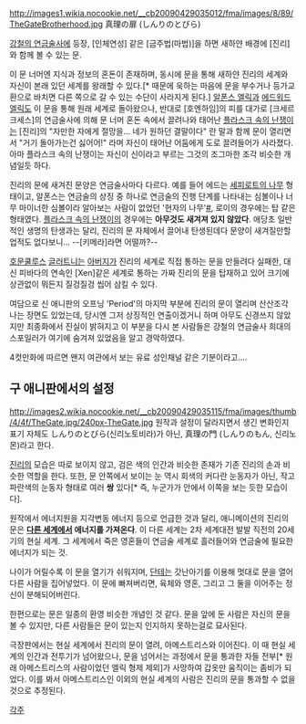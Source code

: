 http://images1.wikia.nocookie.net/__cb20090429035012/fma/images/8/89/TheGateBrotherhood.jpg
真理の扉 (しんりのとびら)

[[강철의 연금술사]]에 등장, [인체연성] 같은 [금주법(마법)]을 하면 새하얀 배경에 [진리]와 함께 볼 수 있는 문.

이 문 너머엔 지식과 정보의 혼돈이 존재하며, 동시에 문을 통해 새하얀 진리의 세계와 자신이 본래 있던 세계를 왕래할 수 있다.[* 때문에 욱하는 마음에 문을 부수거나 등가교환으로 바치면 다른 쪽으로 갈 수 있는 수단이 사라지게 된다.] [[알폰스 엘릭]]과 [[에드워드 엘릭]]도 이 문을 통해 원래 세계로 돌아왔으나, 반대로 [호엔하임]의 피를 대가로 [크세르크세스]의 연금술사에 의해 문 너머 혼돈 속에서 끌려나와 태어난 [[플라스크 속의 난쟁이]]는 [진리]의 "자만한 자에게 절망을... 네가 원하던 결말이다" 란 말과 함께 문이 열리면서 "거기 돌아가는건 싫어어!" 라며 자신이 태어난 어둠에게 도로 끌려들어가 사라졌다. 아마 플라스크 속의 난쟁이는 자신이 신이라고 부르는 그것의 조그마한 조각 비슷한 개념일듯 하다.

진리의 문에 새겨진 문양은 연금술사마다 다르다. 예를 들어 에드는 [[세피로트의 나무]] 형태이고, 알폰스는 연금술의 상징 중 하나로 연금술의 진행 단계를 나타내는 심볼이나 너무 마이너한 심볼이라 알아보는 사람이 없었던 '현자의 나무'[http://blogfiles7.naver.net/20120514_182/lunarlove87_1336968366129NJyiS_JPEG/20120426_200845.jpg #], 로이의 경우에는 탑 같은 형태였다. [[플라스크 속의 난쟁이]]의 경우에는 '''아무것도 새겨져 있지 않았다'''. 애당초 일반적인 생명의 탄생과는 달리, 진리의 문 자체에서 끌어내 탄생된데다 문양이 새겨질만할 업적도 없다보니... --[키메라]라면 어떨까?--

[[호문쿨루스]] [[글러트니]]는 [[아버지]]가 진리의 세계로 직접 통하는 문을 만들려다 실패한, 대신 피바다의 연속인 [Xen]같은 세계로 통하는 가짜 진리의 문을 탑재하고 있어 크기에 상관없이 뭐든지 질겅질겅 씹어 삼킬 수 있다.

여담으로 신 애니판의 오프닝 'Period'의 마지막 부분에 진리의 문이 열리며 산산조각 나는 장면도 있었는데, 당시엔 그저 상징적인 연출이겠거니 하며 아무도 신경쓰지 않았지만 최종화에서 진실이 밝혀지고 이 부분을 다시 본 사람들은 강철의 연금술사 희대의 스포일러가 여기에 숨겨져 있었음을 알고 경악하였다.

4컷만화에 따르면 왠지 여관에서 보는 유료 성인채널 같은 기분이라고….

== 구 애니판에서의 설정 ==
http://images2.wikia.nocookie.net/__cb20090429035115/fma/images/thumb/4/4f/TheGate.jpg/240px-TheGate.jpg
원작과 설정이 달라지면서 생긴 변화인지 표기 자체도 しんりのとびら(신리노토비라)가 아닌, 真理の門 (しんりのもん, 신리노몬)라고 한다.

[[진리]]의 모습은 따로 보이지 않고, 검은 색의 인간과 비슷한 존재가 기존 진리의 손과 비슷한 역할을 한다. 또한, 문 안쪽에서 보이는 눈 역시 회색의 커다란 눈동자가 아닌, 작고 파란색의 눈동자 형태로 여러 '''쌍''' 있다[* 즉, 누군가가 안에서 이쪽을 보는 듯한 모습이다]. 

원작에서 에너지원을 지각변동 에너지 등으로 언급한 것과 달리, 애니메이션의 진리의 문은 '''[[평행우주|다른 세계]]에서 에너지를 가져온다'''. 이 다른 세계는 2차 세계대전 발발 직전의 20세기의 현실 세계. 그 세계에서 죽은 영혼들이 연금술 세계로 흘러들어와 연금술에 필요한 에너지가 되는 것. 

나이가 어릴수록 이 문을 열기가 쉬워지며, [[단테]]는 갓난아기를 이용해 멋대로 문을 열어 다른 사람을 집어넣었다. 이 문에 빠져버리면, 육체와 영혼, 그리고 그 둘을 이어주는 정신이 분해되어버린다.

한편으로는 문은 일종의 환영 비슷한 개념인 것 같다. 문을 앞에 둔 사람은 자신의 문을 볼 수 있지만, 다른 사람들은 문이 있는지 인지하지 못하는걸로 묘사된다.

극장판에서는 현실 세계에서 진리의 문이 열려, 아메스트리스와 이어진다. 이 때 현실 세계의 인간과 전투기가 넘어왔으나, 문을 넘어서는 과정에서 문을 통과한 자들 전부[* 원래 아메스트리스의 사람이었던 엘릭 형제 제외]가 사망하여 갑옷만 움직이는 좀비가 되었다. 이를 봐서 아메스트리스인 이외의 현실 세계의 사람은 진리의 문을 통과할 수 없을 것으로 추정된다.

[[각주]]
